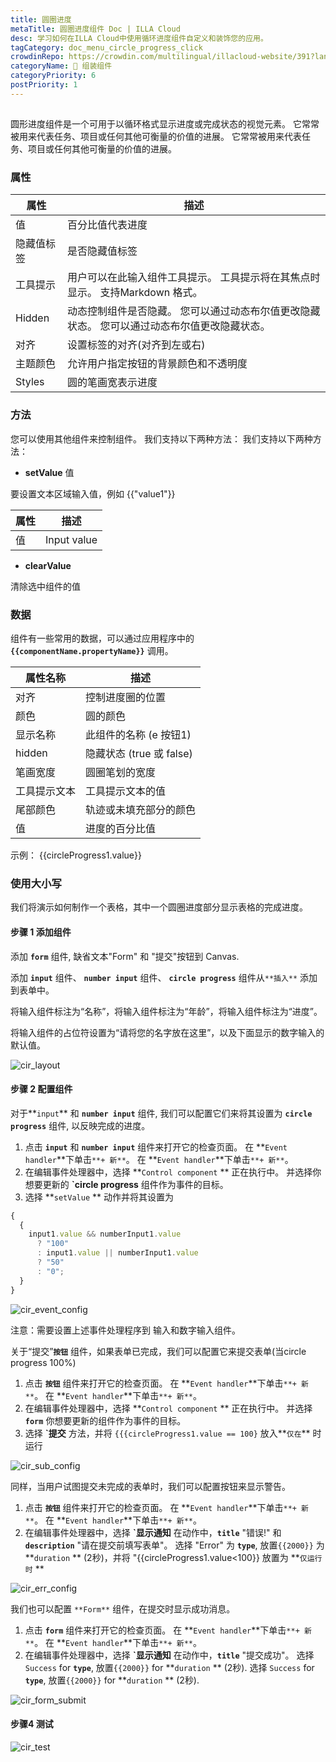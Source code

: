 ```yaml
---
title: 圆圈进度
metaTitle: 圆圈进度组件 Doc | ILLA Cloud
desc: 学习如何在ILLA Cloud中使用循环进度组件自定义和装饰您的应用。
tagCategory: doc_menu_circle_progress_click
crowdinRepo: https://crowdin.com/multilingual/illacloud-website/391?languages=zhcn&filter=basic&value=0
categoryName: 🧬 组装组件
categoryPriority: 6
postPriority: 1
---
```


## <h2 hidden>圈在什么样的进展？</h2>

圆形进度组件是一个可用于以循环格式显示进度或完成状态的视觉元素。 它常常被用来代表任务、项目或任何其他可衡量的价值的进展。 它常常被用来代表任务、项目或任何其他可衡量的价值的进展。

### 属性

| 属性               | 描述                                                                                                              |
| ---------------- | --------------------------------------------------------------------------------------------------------------- |
| 值                | 百分比值代表进度                                                                                                        |
| 隐藏值标签            | 是否隐藏值标签                                                                                                         |
| 工具提示             | 用户可以在此输入组件工具提示。 工具提示将在其焦点时显示。 支持Markdown 格式。                                                                    |
| Hidden           | 动态控制组件是否隐藏。 您可以通过动态布尔值更改隐藏状态。 您可以通过动态布尔值更改隐藏状态。                                                                 |
| 对齐               | 设置标签的对齐(对齐到左或右)                                                                                                 |
| 主题颜色             | 允许用户指定按钮的背景颜色和不透明度                                                                                              |
| Styles           | 圆的笔画宽表示进度                                                                                                       |

### 方法

您可以使用其他组件来控制组件。 我们支持以下两种方法： 我们支持以下两种方法：

-   **setValue** 值

要设置文本区域输入值，例如 {{"value1"}}

| 属性     | 描述          |
| ------ | ----------- |
| 值      | Input value |

-   **clearValue**

清除选中组件的值

### 数据

组件有一些常用的数据，可以通过应用程序中的 **`{{componentName.propertyName}}`** 调用。

| 属性名称          | 描述                                                       |
| ------------- | -------------------------------------------------------- |
| 对齐            | 控制进度圈的位置                                                 |
| 颜色            | 圆的颜色                                                     |
| 显示名称          | 此组件的名称 (e 按钮1)                                           |
| hidden        | 隐藏状态 (true 或 false)                                      |
| 笔画宽度          | 圆圈笔划的宽度                                                  |
| 工具提示文本        | 工具提示文本的值                                                 |
| 尾部颜色          | 轨迹或未填充部分的颜色                                              |
| 值             | 进度的百分比值                                                  |

示例： {{circleProgress1.value}}

### 使用大小写

我们将演示如何制作一个表格，其中一个圆圈进度部分显示表格的完成进度。

#### 步骤 1 添加组件

添加 **`form`** 组件, 缺省文本"Form" 和 "提交"按钮到 Canvas.

添加 **`input`** 组件、 **`number input`** 组件、 **`circle progress`** 组件从`**插入**` 添加到表单中。

将输入组件标注为“名称”，将输入组件标注为“年龄”，将输入组件标注为“进度”。

将输入组件的占位符设置为“请将您的名字放在这里”，以及下面显示的数字输入的默认值。

![cir_layout](https://cdn.illacloud.com/official-website/img/official-site/components/cir_layout.jpg)

#### 步骤 2 配置组件

对于**`input`** 和 **`number input`** 组件, 我们可以配置它们来将其设置为 **`circle progress`** 组件, 以反映完成的进度。

1.  点击 **`input`** 和 **`number input`** 组件来打开它的检查页面。 在 **`Event handler`**下单击`**+ 新**`。 在 **`Event handler`**下单击`**+ 新**`。
2.  在编辑事件处理器中，选择 **`Control component` ** 正在执行中。 并选择你想要更新的 **\`circle progress** 组件作为事件的目标。
3.  选择 **`setValue` ** 动作并将其设置为

```jsx
{
  {
    input1.value && numberInput1.value
      ? "100"
      : input1.value || numberInput1.value
      ? "50"
      : "0";
  }
}
```

![cir_event_config](https://cdn.illacloud.com/official-website/img/official-site/components/cir_event_config.jpg)

注意：需要设置上述事件处理程序到 输入和数字输入组件。

关于“提交”**`按钮`** 组件，如果表单已完成，我们可以配置它来提交表单(当circle progress 100%)

1.  点击 **`按钮`** 组件来打开它的检查页面。 在 **`Event handler`**下单击`**+ 新**`。 在 **`Event handler`**下单击`**+ 新**`。
2.  在编辑事件处理器中，选择 **`Control component` ** 正在执行中。 并选择 **`form`** 你想要更新的组件作为事件的目标。
3.  选择 **\`提交** 方法，并将 `{{{circleProgress1.value == 100}` 放入**`仅在`** 时运行

![cir_sub_config](https://cdn.illacloud.com/official-website/img/official-site/components/cir_sub_config.jpg)

同样，当用户试图提交未完成的表单时，我们可以配置按钮来显示警告。

1.  点击 **`按钮`** 组件来打开它的检查页面。 在 **`Event handler`**下单击`**+ 新**`。 在 **`Event handler`**下单击`**+ 新**`。
2.  在编辑事件处理器中，选择 **\`显示通知** 在动作中，**`title`** "错误!" 和 **`description`** "请在提交前填写表单"。 选择 "Error" 为 **`type`**, 放置`{{2000}}` 为 **`duration` ** (2秒)，并将 "{{circleProgress1.value\<100}} 放置为 **`仅运行时` **

![cir_err_config](https://cdn.illacloud.com/official-website/img/official-site/components/cir_err_config.jpg)

我们也可以配置 `**Form**` 组件，在提交时显示成功消息。

1.  点击 **`form`** 组件来打开它的检查页面。 在 **`Event handler`**下单击`**+ 新**`。 在 **`Event handler`**下单击`**+ 新**`。
2.  在编辑事件处理器中，选择 **\`显示通知** 在动作中，**`title`** "提交成功"。 选择 `Success` for **`type`**, 放置`{{2000}}` for **`duration` ** (2秒). 选择 `Success` for **`type`**, 放置`{{2000}}` for **`duration` ** (2秒).

![cir_form_submit](https://cdn.illacloud.com/official-website/img/official-site/components/cir_form_submiy.jpg)

#### 步骤4 测试

![cir_test](https://cdn.illacloud.com/official-website/img/official-site/components/cir_test.gif)
